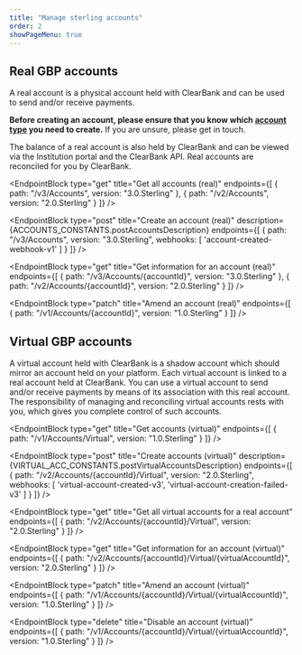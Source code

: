 ```yaml
---
title: "Manage sterling accounts"
order: 2
showPageMenu: true
---
```




## Real GBP accounts

A real account is a physical account held with ClearBank and can be used to send and/or receive payments.

**Before creating an account, please ensure that you know which [account type](./account-types) you need to create.** If you are unsure, please get in touch.

The balance of a real account is also held by ClearBank and can be viewed via the Institution portal and the ClearBank API. Real accounts are reconciled for you by ClearBank.

<EndpointBlock
  type="get"
  title="Get all accounts (real)"
  endpoints={[
    {
      path: "/v3/Accounts",
      version: "3.0.Sterling"
    },
    {
      path: "/v2/Accounts",
      version: "2.0.Sterling"
    }
  ]}
/>

<EndpointBlock
  type="post"
  title="Create an account (real)"
  description={ACCOUNTS_CONSTANTS.postAccountsDescription}
  endpoints={[
    {
      path: "/v3/Accounts",
      version: "3.0.Sterling",
      webhooks: [
        'account-created-webhook-v1'
      ]
    }
  ]}
/>

<WebhookPlaceholder render='account-created-webhook-v1' />


<EndpointBlock
  type="get"
  title="Get information for an account (real)"
  endpoints={[
    {
      path: "/v3/Accounts/{accountId}",
      version: "3.0.Sterling"
    },
    {
      path: "/v2/Accounts/{accountId}",
      version: "2.0.Sterling"
    }
  ]}
/>

<EndpointBlock
  type="patch"
  title="Amend an account (real)"
  endpoints={[
    {
      path: "/v1/Accounts/{accountId}",
      version: "1.0.Sterling"
    }
  ]}
/>

## Virtual GBP accounts

A virtual account held with ClearBank is a shadow account which should mirror an account held on your platform.
Each virtual account is linked to a real account held at ClearBank. You can use a virtual account to send and/or receive payments by means of its association with this real account.
The responsibility of managing and reconciling virtual accounts rests with you, which gives you complete control of such accounts.

<EndpointBlock
  type="get"
  title="Get accounts (virtual)"
  endpoints={[
    {
      path: "/v1/Accounts/Virtual",
      version: "1.0.Sterling"
    }
  ]}
/>

<EndpointBlock
  type="post"
  title="Create accounts (virtual)"
  description={VIRTUAL_ACC_CONSTANTS.postVirtualAccountsDescription}
  endpoints={[
    {
      path: "/v2/Accounts/{accountId}/Virtual",
      version: "2.0.Sterling",
      webhooks: [
        'virtual-account-created-v3',
        'virtual-account-creation-failed-v3'
      ]
    }
  ]}
/>

<WebhookPlaceholder render='virtual-account-created-v3' />
<WebhookPlaceholder render='virtual-account-creation-failed-v3' />

<EndpointBlock
  type="get"
  title="Get all virtual accounts for a real account"
  endpoints={[
    {
      path: "/v2/Accounts/{accountId}/Virtual",
      version: "2.0.Sterling"
    }
  ]}
/>

<EndpointBlock
  type="get"
  title="Get information for an account (virtual)"
  endpoints={[
    {
      path: "/v2/Accounts/{accountId}/Virtual/{virtualAccountId}",
      version: "2.0.Sterling"
    }
  ]}
/>

<EndpointBlock
  type="patch"
  title="Amend an account (virtual)"
  endpoints={[
    {
      path: "/v1/Accounts/{accountId}/Virtual/{virtualAccountId}",
      version: "1.0.Sterling"
    }
  ]}
/>

<EndpointBlock
  type="delete"
  title="Disable an account (virtual)"
  endpoints={[
    {
      path: "/v1/Accounts/{accountId}/Virtual/{virtualAccountId}",
      version: "1.0.Sterling"
    }
  ]}
/>

